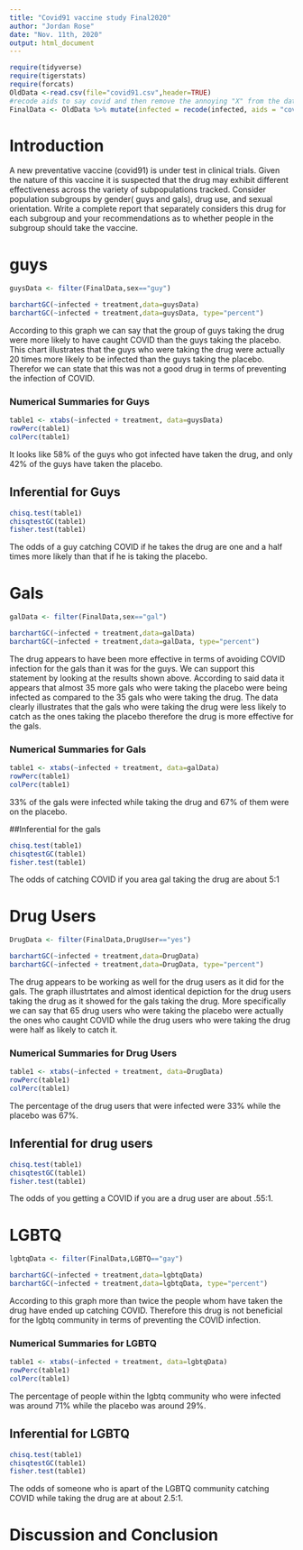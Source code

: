 ```yaml
---
title: "Covid91 vaccine study Final2020"
author: "Jordan Rose"
date: "Nov. 11th, 2020"
output: html_document
---
```


```r
require(tidyverse)
require(tigerstats)
require(forcats)
OldData <-read.csv(file="covid91.csv",header=TRUE)
#recode aids to say covid and then remove the annoying "X" from the dataframe
FinalData <- OldData %>% mutate(infected = recode(infected, aids = "covid", none = "OK" )) %>% select(-one_of("X"))
```

# Introduction

<!--In this section you explain what you are trying to show.  Where did the data come from?  What is the research or other question you are trying to answer?.  If you skimp in this section expect to be marked down in your grade. Paint a picture of the project a couple of paragraphs is expected!-->

A new  preventative vaccine (covid91) is under test in clinical trials. Given the nature of this vaccine it is suspected that the drug may exhibit different effectiveness across the variety of subpopulations tracked. Consider population subgroups by gender( guys and gals), drug use, and sexual orientation. Write a complete report that separately considers this drug for each subgroup and your recommendations as to whether people in the subgroup should take the vaccine.

# guys
```r
guysData <- filter(FinalData,sex=="guy")
```
```r
barchartGC(~infected + treatment,data=guysData)
barchartGC(~infected + treatment,data=guysData, type="percent")

```

According to this graph we can say that the group of guys taking the drug were more likely to have caught COVID than the guys taking the placebo. This chart illustrates that the guys who were taking the drug were actually 20 times more likely to be infected than the guys taking the placebo. Therefor we can state that this was not a good drug in terms of preventing the infection of COVID.

### Numerical Summaries for Guys  

```r
table1 <- xtabs(~infected + treatment, data=guysData)
rowPerc(table1)
colPerc(table1)
```

It looks like 58% of the guys who got infected have taken the drug, and only 42% of the guys have taken the placebo. 

## Inferential for Guys 

```r
chisq.test(table1)
chisqtestGC(table1)
fisher.test(table1)
```

The odds of a guy catching COVID if he takes the drug are one and a half times more likely than that if he is taking the placebo. 

<!--Decide on your methods:  use "variable analysis" or other appropriate descriptors.  Make sure to choose at least one graphical method and at least one numerical method. Discuss what data manipulations may be needed for example subsetting or other binning procedures and what sort of graphical displays and inferential tools will be used!-->

# Gals
```r
galData <- filter(FinalData,sex=="gal")
```
```r
barchartGC(~infected + treatment,data=galData)
barchartGC(~infected + treatment,data=galData, type="percent")

```

The drug appears to have been more effective in terms of avoiding COVID infection for the gals than it was for the guys. We can support this statement by looking at the results shown above. According to said data it appears that almost 35 more gals who were taking the placebo were being infected as compared to the 35 gals who were taking the drug. The data clearly illustrates that the gals who were taking the drug were less likely to catch  as the ones taking the placebo therefore the drug is more effective for the gals. 

### Numerical Summaries for Gals  

```r
table1 <- xtabs(~infected + treatment, data=galData)
rowPerc(table1)
colPerc(table1)
```

33% of the gals were infected while taking the drug and 67% of them were on the placebo. 

##Inferential for the gals 

```r
chisq.test(table1)
chisqtestGC(table1)
fisher.test(table1)
```

The odds of catching COVID if you area gal taking the drug are about 5:1

<!--Divide this section into two sub-sections:  One for your descriptive  results and one for your inferential results.!-->

# Drug Users
```r
DrugData <- filter(FinalData,DrugUser=="yes")
```
```r
barchartGC(~infected + treatment,data=DrugData)
barchartGC(~infected + treatment,data=DrugData, type="percent")

```

The drug appears to be working as well for the drug users as it did for the gals. The graph illustrtates and almost identical depiction for the drug users taking the drug as it showed for the gals taking the drug. More specifically we can say that 65 drug users who were taking the placebo were actually the ones who caught COVID while the drug users who were taking the drug were half as likely to catch it. 

### Numerical Summaries for Drug Users  

```r
table1 <- xtabs(~infected + treatment, data=DrugData)
rowPerc(table1)
colPerc(table1)
```

The percentage of the drug users that were infected were 33% while the placebo was 67%.

## Inferential for drug users

```r
chisq.test(table1)
chisqtestGC(table1)
fisher.test(table1)
```

The odds of you getting a COVID if you are a drug user are about .55:1.

# LGBTQ
```r
lgbtqData <- filter(FinalData,LGBTQ=="gay")
```
```r
barchartGC(~infected + treatment,data=lgbtqData)
barchartGC(~infected + treatment,data=lgbtqData, type="percent")

```

According to this graph more than twice the people whom have taken the drug have ended up catching COVID. Therefore this drug is not beneficial for the lgbtq community in terms of preventing the COVID infection. 

### Numerical Summaries for LGBTQ  

```r
table1 <- xtabs(~infected + treatment, data=lgbtqData)
rowPerc(table1)
colPerc(table1)
```

The percentage of people within the lgbtq community who were infected was around 71% while the placebo was around 29%.

## Inferential for LGBTQ 

```r
chisq.test(table1)
chisqtestGC(table1)
fisher.test(table1)
```

The odds of someone who is apart of the LGBTQ community catching COVID while taking the drug are at about 2.5:1.

# Discussion and Conclusion

<!--Discussion and conclusion here.  If you found a relationship be sure to consider whether the relationship occurs because one of the variavbles causes the other, or whether they perhasps are related for some other reason.  Watch the chapter 6 videos from the GeorgeTown videos collection.!-->
